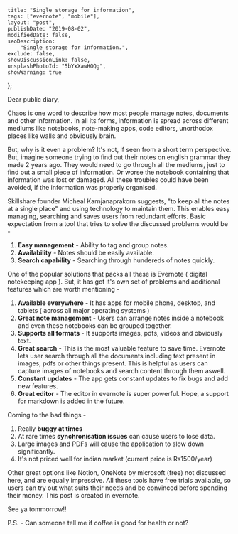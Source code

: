 
    title: "Single storage for information",
    tags: ["evernote", "mobile"],
    layout: "post",
    publishDate: "2019-08-02",
    modifiedDate: false,
    seoDescription:
        "Single storage for information.",
    exclude: false,
    showDiscussionLink: false,
    unsplashPhotoId: "5bYxXawHOQg",
    showWarning: true
};

<BlogMeta data={props} />

Dear public diary,

Chaos is one word to describe how most people manage notes, documents and other information. In all its forms, information is spread across different mediums like notebooks, note-making apps, code editors, unorthodox places like walls and obviously brain.

But, why is it even a problem? It's not, if seen from a short term perspective. But, imagine someone trying to find out their notes on english grammar they made 2 years ago. They would need to go through all the mediums, just to find out a small piece of information. Or worse the notebook containing that information was lost or damaged. All these troubles could have been avoided, if the information was properly organised.

Skillshare founder Micheal Karnjanaprakorn suggests, "to keep all the notes at a single place" and using technology to maintain them. This enables easy managing, searching and saves users from redundant efforts. Basic expectation from a tool that tries to solve the discussed problems would be -

1. **Easy management** - Ability to tag and group notes.
2. **Availability** - Notes should be easily available.
3. **Search capability** - Searching through hundereds of notes quickly.

One of the popular solutions that packs all these is Evernote ( digital notekeeping app ). But, it has got it's own set of problems and additional features which are worth mentioning -

1. **Available everywhere** - It has apps for mobile phone, desktop, and tablets ( across all major operating systems )
2. **Great note management** - Users can arrange notes inside a notebook and even these notebooks can be grouped together.
3. **Supports all formats** - It supports images, pdfs, videos and obviously text.
4. **Great search** - This is the most valuable feature to save time. Evernote lets user search through all the documents including text present in images, pdfs or other things present. This is helpful as users can capture images of notebooks and search content through them aswell.
5. **Constant updates** - The app gets constant updates to fix bugs and add new features.
6. **Great editor** - The editor in evernote is super powerful. Hope, a support for markdown is added in the future.

Coming to the bad things - 
1. Really **buggy at times**
2. At rare times **synchronisation issues** can cause users to lose data.
3. Large images and PDFs will cause the application to slow down significantly.
4. It's not priced well for indian market (current price is Rs1500/year)

Other great options like Notion, OneNote by microsoft (free) not discussed here, and are equally impressive. All these tools have free trials available, so users can try out what suits their needs and be convinced before spending their money. This post is created in evernote.

See ya tommorrow!!

P.S. - Can someone tell me if coffee is good for health or not?